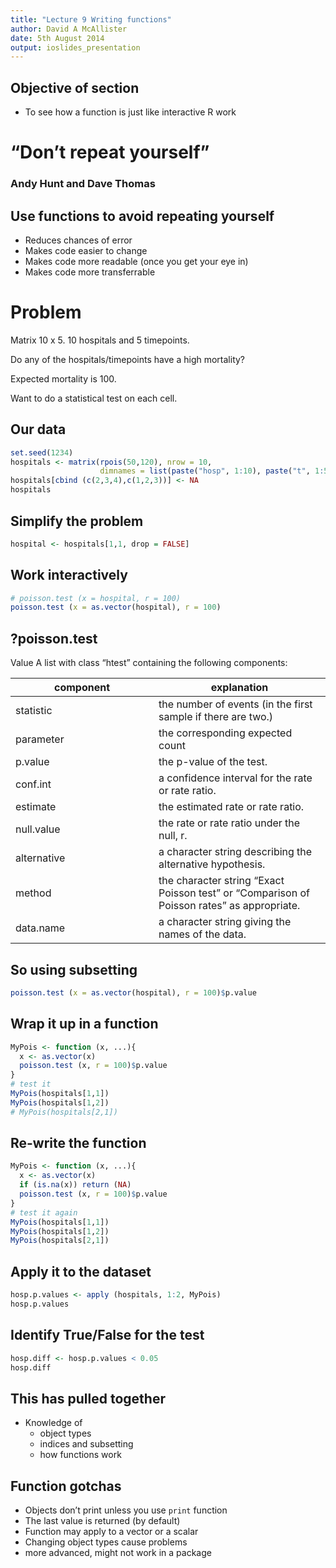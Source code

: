 ```yaml
---
title: "Lecture 9 Writing functions"
author: David A McAllister
date: 5th August 2014
output: ioslides_presentation
---
```


## Objective of section
* To see how a function is just like interactive R work

# "Don't repeat yourself"
### Andy Hunt and Dave Thomas

## Use functions to avoid repeating yourself

* Reduces chances of error
* Makes code easier to change
* Makes code more readable (once you get your eye in)
* Makes code more transferrable

# Problem
Matrix 10 x 5. 10 hospitals and 5 timepoints.

Do any of the hospitals/timepoints have a high mortality?

Expected mortality is 100.

Want to do a statistical test on each cell.

## Our data
```r
set.seed(1234)
hospitals <- matrix(rpois(50,120), nrow = 10, 
                    dimnames = list(paste("hosp", 1:10), paste("t", 1:5)))
hospitals[cbind (c(2,3,4),c(1,2,3))] <- NA
hospitals
```

## Simplify the problem
```r
hospital <- hospitals[1,1, drop = FALSE]
```

## Work interactively
```r
# poisson.test (x = hospital, r = 100)
poisson.test (x = as.vector(hospital), r = 100)
```

## ?poisson.test
Value
A list with class "htest" containing the following components:

component | explanation
---------- | ------------
statistic | the number of events (in the first sample if there are two.)
parameter | the corresponding expected count
p.value	| the p-value of the test.
conf.int | a confidence interval for the rate or rate ratio.
estimate | the estimated rate or rate ratio.
null.value | the rate or rate ratio under the null, r.
alternative | a character string describing the alternative hypothesis.
method | the character string "Exact Poisson test" or "Comparison of Poisson rates" as appropriate.
data.name | a character string giving the names of the data.

## So using subsetting
```r
poisson.test (x = as.vector(hospital), r = 100)$p.value
```

## Wrap it up in a function
``` r
MyPois <- function (x, ...){
  x <- as.vector(x)
  poisson.test (x, r = 100)$p.value
}
# test it
MyPois(hospitals[1,1])
MyPois(hospitals[1,2])
# MyPois(hospitals[2,1])
```

## Re-write the function
``` r
MyPois <- function (x, ...){
  x <- as.vector(x)
  if (is.na(x)) return (NA)
  poisson.test (x, r = 100)$p.value 
}
# test it again
MyPois(hospitals[1,1])
MyPois(hospitals[1,2])
MyPois(hospitals[2,1])
```

## Apply it to the dataset

```r
hosp.p.values <- apply (hospitals, 1:2, MyPois)
hosp.p.values
```

## Identify True/False for the test

```r
hosp.diff <- hosp.p.values < 0.05
hosp.diff
```

## This has pulled together
- Knowledge of
    + object types
    + indices and subsetting
    + how functions work
    
## Function gotchas
* Objects don't print unless you use `print` function
* The last value is returned (by default)
* Function may apply to a vector or a scalar
* Changing object types cause problems
* more advanced, might not work in a package


